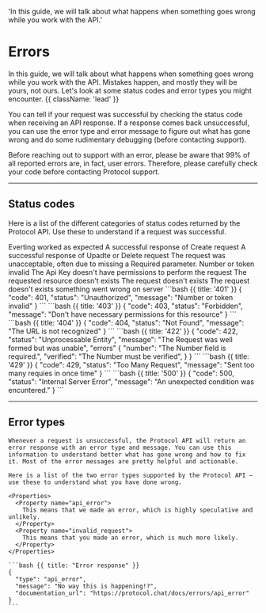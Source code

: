   'In this guide, we will talk about what happens when something goes wrong while you work with the API.'

# Errors

In this guide, we will talk about what happens when something goes wrong while you work with the API. Mistakes happen, and mostly they will be yours, not ours. Let's look at some status codes and error types you might encounter. {{ className: 'lead' }}

You can tell if your request was successful by checking the status code when receiving an API response. If a response comes back unsuccessful, you can use the error type and error message to figure out what has gone wrong and do some rudimentary debugging (before contacting support).

<Note>
  Before reaching out to support with an error, please be aware that 99% of all
  reported errors are, in fact, user errors. Therefore, please carefully check
  your code before contacting Protocol support.
</Note>

---

## Status codes

Here is a list of the different categories of status codes returned by the Protocol API. Use these to understand if a request was successful.
<Row>
  <Col>
  <Properties>
    <Property name="200 - Ok">
      Everting worked as expected
    </Property>
    <Property name="201 - Created">
      A successful response of Create request
    </Property>
    <Property name="204 - No Content">
      A successful response of Upadte or Delete request
    </Property>
    <Property name="400 - Bad Request">
      The request was unacceptable, often due to missing a Required parameter.
    </Property>
    <Property name="401 - Unauthorized">
      Number or token invalid
    </Property>
    <Property name="403 - Forbidden">
      The Api Key doesn't have permissions to perform the request
    </Property>
    <Property name="404 - Not Found">
      The requested resource doesn't exists
    </Property>
    <Property name="422 - Unprocessable Entity">
      The request doesn't exists
    </Property>
    <Property name="429 - Too Many Request">
      The request doesn't exists
    </Property>
    <Property name="500 - Internal Server Error">
      something went wrong on server
    </Property>
  </Properties>
  </Col>
  <Col>
    <CodeGroup title="Error Response">
       ```bash {{ title: '401' }}
          {
            "code": 401,
            "status": "Unauthorized",
            "message": "Number or token invalid"
          }
        ```
       ```bash {{ title: '403' }}
          {
            "code": 403,
            "status": "Forbidden",
            "message": "Don't have necessary permissions for this resource"
          }
        ```
       ```bash {{ title: '404' }}
          {
            "code": 404,
            "status": "Not Found",
            "message": "The URL is not recognized"
          }
        ```
       ```bash {{ title: '422' }}
          {
            "code": 422,
            "status": "Unprocessable Entity",
            "message": "The Request was well formed but was unable",
            "errors" {
              "number": "The Number field is required.",
              "verified": "The Number must be verified",
            }
          }
        ```
       ```bash {{ title: '429' }}
          {
            "code": 429,
            "status": "Too Many Request",
            "message": "Sent too many requies in once time"
          }
        ```
       ```bash {{ title: '500' }}
          {
            "code": 500,
            "status": "Internal Server Error",
            "message": "An unexpected condition was encuntered."
          }
        ```
    </CodeGroup>
  </Col>
</Row>

---

## Error types

<Row>
  <Col>

    Whenever a request is unsuccessful, the Protocol API will return an error response with an error type and message. You can use this information to understand better what has gone wrong and how to fix it. Most of the error messages are pretty helpful and actionable.

    Here is a list of the two error types supported by the Protocol API — use these to understand what you have done wrong.

    <Properties>
      <Property name="api_error">
        This means that we made an error, which is highly speculative and unlikely.
      </Property>
      <Property name="invalid_request">
        This means that you made an error, which is much more likely.
      </Property>
    </Properties>

  </Col>
  <Col>

    ```bash {{ title: "Error response" }}
    {
      "type": "api_error",
      "message": "No way this is happening!?",
      "documentation_url": "https://protocol.chat/docs/errors/api_error"
    }
    ```

  </Col>
</Row>
